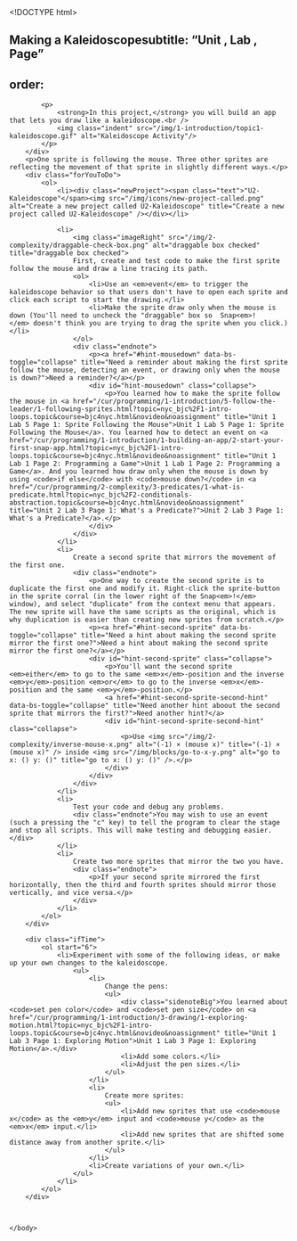 <!DOCTYPE html>
<html lang="en">
    <head>
		<meta http-equiv="content-type" content="text/html; charset=utf-8" />
        <script type="text/javascript" src="/llab/loader.js"></script>
        <title>Unit 2 Optional Projects, Page 6</title>
    </head>

    <body>
        ## Making a Kaleidoscopesubtitle: "Unit , Lab , Page"
order:
---
        <div class="learn">
            <p>
                <strong>In this project,</strong> you will build an app that lets you draw like a kaleidoscope.<br />
                <img class="indent" src="/img/1-introduction/topic1-kaleidoscope.gif" alt="Kaleidoscope Activity"/>
            </p>
        </div>
        <p>One sprite is following the mouse. Three other sprites are reflecting the movement of that sprite in slightly different ways.</p>
        <div class="forYouToDo">
			<ol>
            	<li><div class="newProject"><span class="text">"U2-Kaleidoscope"</span><img src="/img/icons/new-project-called.png" alt="Create a new project called U2-Kaleidoscope" title="Create a new project called U2-Kaleidoscope" /></div></li>

				<li>
                    <img class="imageRight" src="/img/2-complexity/draggable-check-box.png" alt="draggable box checked" title="draggable box checked">
                    First, create and test code to make the first sprite follow the mouse and draw a line tracing its path.
                    <ol>
                        <li>Use an <em>event</em> to trigger the kaleidoscope behavior so that users don't have to open each sprite and click each script to start the drawing.</li>
                        <li>Make the sprite draw only when the mouse is down (You'll need to uncheck the "draggable" box so  Snap<em>!</em> doesn't think you are trying to drag the sprite when you click.)</li>
                    </ol>
                    <div class="endnote">
                        <p><a href="#hint-mousedown" data-bs-toggle="collapse" title="Need a reminder about making the first sprite follow the mouse, detecting an event, or drawing only when the mouse is down?">Need a reminder?</a></p>
                        <div id="hint-mousedown" class="collapse">
                            <p>You learned how to make the sprite follow the mouse in <a href="/cur/programming/1-introduction/5-follow-the-leader/1-following-sprites.html?topic=nyc_bjc%2F1-intro-loops.topic&course=bjc4nyc.html&novideo&noassignment" title="Unit 1 Lab 5 Page 1: Sprite Following the Mouse">Unit 1 Lab 5 Page 1: Sprite Following the Mouse</a>. You learned how to detect an event on <a href="/cur/programming/1-introduction/1-building-an-app/2-start-your-first-snap-app.html?topic=nyc_bjc%2F1-intro-loops.topic&course=bjc4nyc.html&novideo&noassignment" title="Unit 1 Lab 1 Page 2: Programming a Game">Unit 1 Lab 1 Page 2: Programming a Game</a>. And you learned how draw only when the mouse is down by using <code>if else</code> with <code>mouse down?</code> in <a href="/cur/programming/2-complexity/3-predicates/1-what-is-predicate.html?topic=nyc_bjc%2F2-conditionals-abstraction.topic&course=bjc4nyc.html&novideo&noassignment" title="Unit 2 Lab 3 Page 1: What's a Predicate?">Unit 2 Lab 3 Page 1: What's a Predicate?</a>.</p>
                        </div>
                    </div>
                </li>                        
				<li>
                    Create a second sprite that mirrors the movement of the first one.
                    <div class="endnote">
                        <p>One way to create the second sprite is to duplicate the first one and modify it. Right-click the sprite-button in the sprite corral (in the lower right of the Snap<em>!</em> window), and select "duplicate" from the context menu that appears. The new sprite will have the same scripts as the original, which is why duplication is easier than creating new sprites from scratch.</p>
                        <p><a href="#hint-second-sprite" data-bs-toggle="collapse" title="Need a hint about making the second sprite mirror the first one?">Need a hint about making the second sprite mirror the first one?</a></p>
                        <div id="hint-second-sprite" class="collapse">
                            <p>You'll want the second sprite <em>either</em> to go to the same <em>x</em>-position and the inverse <em>y</em>-position <em>or</em> to go to the inverse <em>x</em>-position and the same <em>y</em>-position.</p>
                            <a href="#hint-second-sprite-second-hint" data-bs-toggle="collapse" title="Need another hint aboout the second sprite that mirrors the first?">Need another hint?</a>
                            <div id="hint-second-sprite-second-hint" class="collapse">
                                <p>Use <img src="/img/2-complexity/inverse-mouse-x.png" alt="(-1) × (mouse x)" title="(-1) × (mouse x)" /> inside <img src="/img/blocks/go-to-x-y.png" alt="go to x: () y: ()" title="go to x: () y: ()" />.</p>
                            </div>
                        </div>
                    </div>
                </li>
                <li>
                    Test your code and debug any problems.
                    <div class="endnote">You may wish to use an event (such a pressing the "c" key) to tell the program to clear the stage and stop all scripts. This will make testing and debugging easier.</div>
                </li>
                <li>
                    Create two more sprites that mirror the two you have.
                    <div class="endnote">
                        <p>If your second sprite mirrored the first horizontally, then the third and fourth sprites should mirror those vertically, and vice versa.</p>
                    </div>
                </li>
			</ol>
		</div>
        
        <div class="ifTime">
            <ol start="6">
                <li>Experiment with some of the following ideas, or make up your own changes to the kaleidoscope.
                    <ul>
                        <li>
                            Change the pens:
                            <ul>
                                <div class="sidenoteBig">You learned about <code>set pen color</code> and <code>set pen size</code> on <a href="/cur/programming/1-introduction/3-drawing/1-exploring-motion.html?topic=nyc_bjc%2F1-intro-loops.topic&course=bjc4nyc.html&novideo&noassignment" title="Unit 1 Lab 3 Page 1: Exploring Motion">Unit 1 Lab 3 Page 1: Exploring Motion</a>.</div>
                                <li>Add some colors.</li>
                                <li>Adjust the pen sizes.</li>
                            </ul>
                        </li>
                        <li>
                            Create more sprites:
                            <ul>
                                <li>Add new sprites that use <code>mouse x</code> as the <em>y</em> input and <code>mouse y</code> as the <em>x</em> input.</li>
                                <li>Add new sprites that are shifted some distance away from another sprite.</li>
                            </ul>
                        </li>
                        <li>Create variations of your own.</li>
                    </ul>
                </li>
            </ol>
        </div>
        
        

    </body>
</html>
